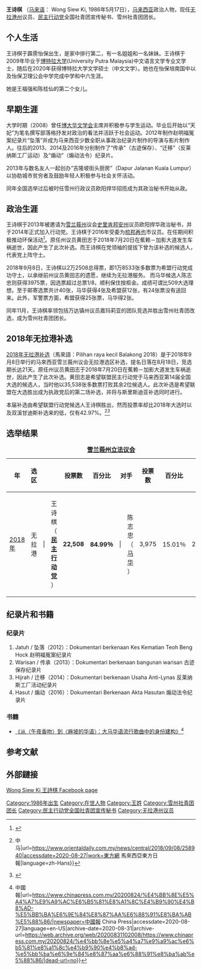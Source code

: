 {{Refimprove|time=2020-08-27T04:59:13+00:00}}
{{Infobox officeholder
| honorific-prefix = [[Malay_styles_and_titles|Yang Berhormat]] [[Malay_titles#Other_salutations|Puan]]
| death_place = 
| caption = 
| image = Wong Siew Ki-Wikipedia.png
| footnotes = 
| website = {{url|http://dewan.selangor.gov.my/adun/profile/n27/}}
| children = 
| spouse = 
| relations = 
| occupation = 政治人物
| religion = 
| otherparty = [[希望联盟|希望联盟]] (希盟)
| party = [[民主行动党_(马来西亚)|民主行动党]] (DAP)
| citizenship = 马来西亚
| death_date = 
| name = Wong Siew Ki
| residence = 
| birth_place = 
| birth_date = 1986年5月17日
| majority2 = 22,133 ([[2018_Balakong_by-election|2018]])
| successor2 = 
| predecessor2 = 黄田志 ([[民主行动党_(马来西亚)|民主行动党]]–[[希望联盟|希盟]])
| term_start2 = 22 November 2018
| assembly1 = 雪兰莪州议会议员
| constituency_AM1 = [[Balakong_(state_constituency)|Balakong]]
| honorific-suffix = [[Member_of_the_Legislative_Assembly|MLA]]
| native_name_lang = zh-my
| native_name = 王诗棋
| office = No.2, Tingkat 1, Jalan Kasturi 3, Taman Kasturi Off Jalan Balakong, 43200 Batu 11 Cheras
}}<nowiki> </nowiki>'''王诗棋''' （[[马来语|马来语]]： Wong Siew Ki, 1986年5月17日），[[马来西亚|马来西亚]]政治人物，现任[[无拉港|无拉港州]]议员、[[民主行动党_(马来西亚)|民主行动党]]全国社青团宣传秘书、雪州社青团团长。 

== 个人生活 ==
王诗棋于霹雳怡保出生，是家中排行第二，有一名姐姐和一名妹妹。王诗棋于2009年毕业于[[博特拉大学|博特拉大学]](University Putra Malaysia)中文语言文学专业文学士，随后在2020年获得博特拉大学文学硕士（中文文学）。她也在怡保培南国中以及怡保卫理公会中学完成中学和中六生涯。 

她是王福强和陈桂仙的第二个女儿。 

== 早期生涯 ==
大学时期（2008）曾任[[博大华文学会|博大华文学会]]主席并积极参与学生运动。毕业后开始以“天妃”为笔名撰写部落格抒发对政治的看法并活跃于社会运动。2012年制作赵明福冤案纪录片“坠落”并成为马来西亚少数全职从事政治纪录片制作的导演与影片制作人。往后的2013、2014及2016年分别制作了“传承”（古迹保存）、“迁移”（反莱纳斯工厂运动）及“煽动”（煽动法令）纪录片。 

2013年与数名友人一起创办“吉隆坡街头厨房”（Dapur Jalanan Kuala Lumpur）以协助城市贫穷者及鼓励年轻人积极参与社会关怀活动。

同年全国选举过后被时任雪州行政议员欧阳捍华招揽成为其政治秘书开始从政。

== 政治生涯 ==
王诗棋于2013年被邀请为[[雪兰莪州|雪兰莪州]]议会[[史里肯邦安|史里肯邦安州]]议员欧阳捍华政治秘书，并于2014年正式加入行动党。王诗棋于2016年受委为[[梳邦再也|梳邦再也]]市议员。在任期间积极推动环保活动<ref>{{Cite web|title=Zon Bersih Taman Universiti Indah 2016 - YouTube|url=https://www.youtube.com/watch?v=9z9B484ld-Y&feature=youtu.be|accessdate=2020-08-27|work=www.youtube.com|archive-date=2019-02-19|archive-url=https://web.archive.org/web/20190219192814/https://www.youtube.com/watch?v=9z9B484ld-Y&feature=youtu.be|dead-url=no}}</ref>。原任州议员黄田志于2018年7月20日在蕉赖－加影大道发生车祸逝世，因此产生了此次补选。而王诗棋在党领袖的提拔下曾为该补选的候选人，代表党上阵守土。 

2018年9月8日，王诗棋以2万2508总得票，即1万8533张多数票为希盟行动党成功守土，以承继前州议员黄田志的遗愿，继续为无拉港服务。 而马华候选人陈志忠则获得3975票，因选票超过总票1/8，顺利保住按柜金。成绩可谓比509大选理想。至于邮寄选票共计40张，马华获得4张及希盟获12张，有24张票没有送回来。此外，军警票方面，希盟获得25张票，马华得2张。

同年11月，王诗棋率领包括万达镇州议员嘉玛莉亚的团队竞选并胜出雪州社青团改选，成为雪州社青团团长。
== 2018年无拉港补选 ==
{{Main|2018年无拉港补选}}
[[2018年无拉港补选|2018年无拉港补选]]（馬來語：Pilihan raya kecil Balakong 2018）是于2018年9月8日举行的马來西亚雪兰莪州议会无拉港选区补选，提名日落在8月18日，竞选期长达21天。原任州议员黄田志于2018年7月20日在蕉赖－加影大道发生车祸逝世，因此产生了此次补选。黄田志是希望联盟民主行动党于马来西亚第14届全国大选的候选人，当时他以35,538张多数票打败其余2位候选人。此次补选是希望联盟在大选胜出成为执政党后的第二场补选，并将与斯里斯迪亚补选同时进行。 

本届补选由希望联盟行动党候选人王诗棋胜出，然而投票率却比2018年大选时以及双溪甘迪斯补选来的低，仅有42.97%。<ref>{{Cite web|title=【无拉港补选】王诗棋1万8千多数票守土成功 {{!}} 中马|url=https://www.orientaldaily.com.my/news/central/2018/09/08/258940|accessdate=2020-08-27|work=東方網 馬來西亞東方日報|language=zh-Hans}}</ref><ref>{{Cite web|title=无拉港补选·1.85万多数票·火箭狂胜马华！|url=https://www.sinchew.com.my/content/content_1792044.html|accessdate=2020-08-27|work=www.sinchew.com.my}}</ref>

== 选举结果 ==
{| class="wikitable" style="margin:0.5em ; font-size:90%"
|+ '''[[雪兰莪州议会|雪兰莪州立法议会]]''' 
! 年 
! 选区 
! colspan="2" |
! 投票数 
! 百分比 
! colspan="2" | 对手 
! 投票数 
! 百分比 
! 得票 
! 差票 
! 投票率 
|-
| [[2018年无拉港补选|2018年]] 
| 无拉港 
| {{Party shading/Democratic Action Party}} |
| 王诗棋（ '''[[民主行动党_(马来西亚)|民主行动党]]''' ） 
| style="text-align:right;" | '''22,508''' 
| '''84.99％''' 
| {{Party shading/Barisan Nasional}} |
| 陈志忠（ [[馬來西亞華人公會|马华]] ） 
| style="text-align:right;" | 3,975 
| 15.01％ 
| 26,734 
| 18,533 
| 42.97％ 
|}

== 纪录片和书籍 ==

=== 纪录片 ===

# Jatuh / 坠落（2012）：Dokumentari berkenaan Kes Kematian Teoh Beng Hock 赵明福冤案纪录片 
# Warisan / 传承（2013）：Dokumentari berkenaan bangunan warisan 古迹保存纪录片 
# Hijrah / 迁移（2014）：Dokumentari berkenaan Usaha Anti-Lynas 反莱纳斯工厂活动纪录片 
# Hasut / 煽动（2016）：Dokumentari Berkenaan Akta Hasutan 煽动法令纪录片 

=== 书籍 ===


* [[《从〈午夜香吻〉到〈麻坡的华语〉：大马华语流行歌曲中的身份建构》|《从〈午夜香吻〉到〈麻坡的华语〉：大马华语流行歌曲中的身份建构》]]<ref>{{Cite news|title=【心见闻】从大马流行乐中 建构自我身分{{!}}中國報|url=https://www.chinapress.com.my/20200824/%E4%BB%8E%E5%A4%A7%E9%A9%AC%E6%B5%81%E8%A1%8C%E4%B9%90%E4%B8%AD-%E5%BB%BA%E6%9E%84%E8%87%AA%E6%88%91%E8%BA%AB%E5%88%86/|newspaper=中國報 China Press|accessdate=2020-08-27|language=en-US|archive-date=2020-08-31|archive-url=https://web.archive.org/web/20200831102008/https://www.chinapress.com.my/20200824/%e4%bb%8e%e5%a4%a7%e9%a9%ac%e6%b5%81%e8%a1%8c%e4%b9%90%e4%b8%ad-%e5%bb%ba%e6%9e%84%e8%87%aa%e6%88%91%e8%ba%ab%e5%88%86/|dead-url=no}}</ref>

== 参考文献 ==
{{Reflist}}

[[Category:1986年出生|Category:1986年出生]]
[[Category:在世人物|Category:在世人物]]
[[Category:王姓|Category:王姓]]
[[Category:雪州社青团团长|Category:雪州社青团团长]]
[[Category:民主行动党全国社青团宣传秘书|Category:民主行动党全国社青团宣传秘书]]
[[Category:无拉港州议员|Category:无拉港州议员]]

== 外部鏈接 ==
[https://www.facebook.com/wongsiewki/ Wong Siew Ki 王詩棋 Facebook page] {{Wayback|url=https://www.facebook.com/wongsiewki/ |date=20201101081511 }}